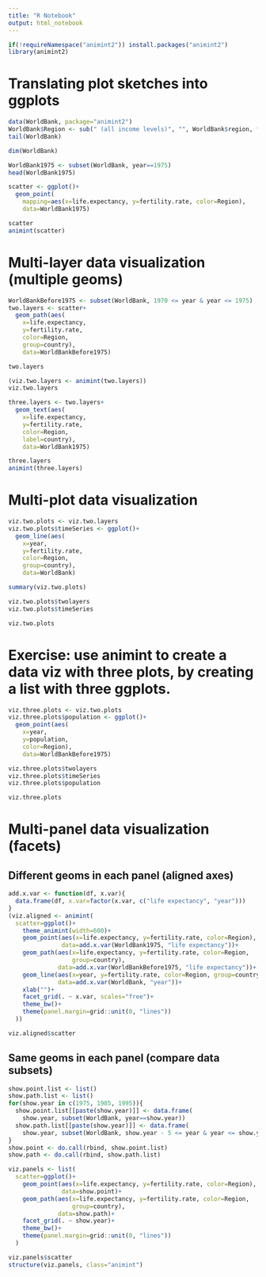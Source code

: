 ```yaml
---
title: "R Notebook"
output: html_notebook
---
```


```r
if(!requireNamespace("animint2")) install.packages("animint2")
library(animint2)
```


# Translating plot sketches into ggplots
```r
data(WorldBank, package="animint2")
WorldBank$Region <- sub(" (all income levels)", "", WorldBank$region, fixed=TRUE)
tail(WorldBank)
```

```r
dim(WorldBank)
```


```r
WorldBank1975 <- subset(WorldBank, year==1975)
head(WorldBank1975)
```

```r
scatter <- ggplot()+
  geom_point(
    mapping=aes(x=life.expectancy, y=fertility.rate, color=Region),
    data=WorldBank1975)

scatter
animint(scatter)
```

# Multi-layer data visualization (multiple geoms)
```r
WorldBankBefore1975 <- subset(WorldBank, 1970 <= year & year <= 1975)
two.layers <- scatter+
  geom_path(aes(
    x=life.expectancy,
    y=fertility.rate,
    color=Region,
    group=country),
    data=WorldBankBefore1975)

two.layers

(viz.two.layers <- animint(two.layers))
viz.two.layers
```

```r
three.layers <- two.layers+
  geom_text(aes(
    x=life.expectancy,
    y=fertility.rate,
    color=Region,
    label=country),
    data=WorldBank1975)

three.layers
animint(three.layers)
```

# Multi-plot data visualization

```r
viz.two.plots <- viz.two.layers
viz.two.plots$timeSeries <- ggplot()+
  geom_line(aes(
    x=year,
    y=fertility.rate,
    color=Region,
    group=country),
    data=WorldBank)
```

```r
summary(viz.two.plots)
```

```r
viz.two.plots$twolayers
viz.two.plots$timeSeries

viz.two.plots
```

# Exercise: use animint to create a data viz with three plots, by creating a list with three ggplots.

```r
viz.three.plots <- viz.two.plots
viz.three.plots$population <- ggplot()+
  geom_point(aes(
    x=year,
    y=population,
    color=Region),
    data=WorldBankBefore1975)
```

```r
viz.three.plots$twolayers
viz.three.plots$timeSeries
viz.three.plots$population

viz.three.plots
```

# Multi-panel data visualization (facets)
## Different geoms in each panel (aligned axes)

```r
add.x.var <- function(df, x.var){
  data.frame(df, x.var=factor(x.var, c("life expectancy", "year")))
}
(viz.aligned <- animint(
  scatter=ggplot()+
    theme_animint(width=600)+
    geom_point(aes(x=life.expectancy, y=fertility.rate, color=Region),
               data=add.x.var(WorldBank1975, "life expectancy"))+
    geom_path(aes(x=life.expectancy, y=fertility.rate, color=Region,
                  group=country),
              data=add.x.var(WorldBankBefore1975, "life expectancy"))+
    geom_line(aes(x=year, y=fertility.rate, color=Region, group=country),
              data=add.x.var(WorldBank, "year"))+
    xlab("")+
    facet_grid(. ~ x.var, scales="free")+
    theme_bw()+
    theme(panel.margin=grid::unit(0, "lines"))
  ))

viz.aligned$scatter
```

## Same geoms in each panel (compare data subsets)
```r
show.point.list <- list()
show.path.list <- list()
for(show.year in c(1975, 1985, 1995)){
  show.point.list[[paste(show.year)]] <- data.frame(
    show.year, subset(WorldBank, year==show.year))
  show.path.list[[paste(show.year)]] <- data.frame(
    show.year, subset(WorldBank, show.year - 5 <= year & year <= show.year))
}
show.point <- do.call(rbind, show.point.list)
show.path <- do.call(rbind, show.path.list)
```

```r
viz.panels <- list(
  scatter=ggplot()+
    geom_point(aes(x=life.expectancy, y=fertility.rate, color=Region),
               data=show.point)+
    geom_path(aes(x=life.expectancy, y=fertility.rate, color=Region,
                  group=country),
              data=show.path)+
    facet_grid(. ~ show.year)+
    theme_bw()+
    theme(panel.margin=grid::unit(0, "lines"))
  )

viz.panels$scatter
structure(viz.panels, class="animint")
```

